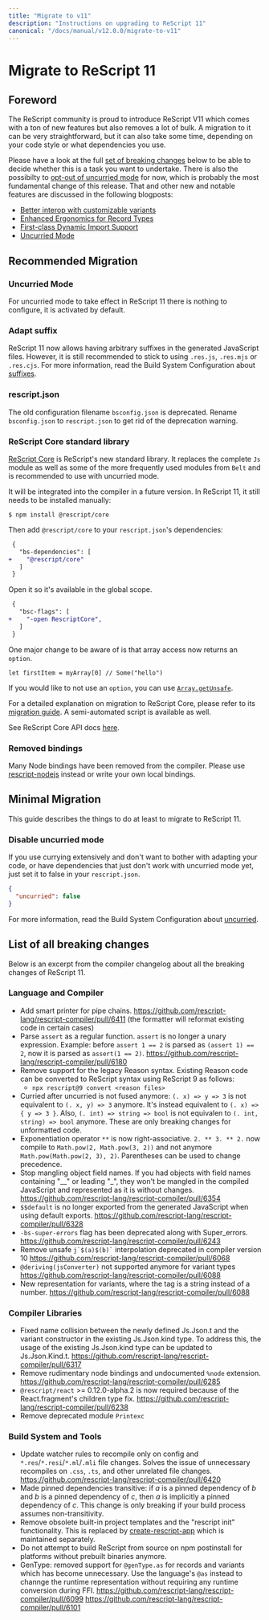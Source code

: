 ```yaml
---
title: "Migrate to v11"
description: "Instructions on upgrading to ReScript 11"
canonical: "/docs/manual/v12.0.0/migrate-to-v11"
---
```


# Migrate to ReScript 11

## Foreword

The ReScript community is proud to introduce ReScript V11 which comes with a ton of new features but also removes a lot of bulk.
A migration to it can be very straightforward, but it can also take some time, depending on your code style or what dependencies you use.

Please have a look at the full [set of breaking changes](#list-of-all-breaking-changes) below to be able to decide whether this is a task you want to undertake. There is also the possibilty to [opt-out of uncurried mode](#minimal-migration) for now, which is probably the most fundamental change of this release. That and other new and notable features are discussed in the following blogposts:

- [Better interop with customizable variants](/blog/improving-interop)
- [Enhanced Ergonomics for Record Types](/blog/enhanced-ergonomics-for-record-types)
- [First-class Dynamic Import Support](/blog/first-class-dynamic-import-support)
- [Uncurried Mode](/blog/uncurried-mode)

## Recommended Migration

### Uncurried Mode

For uncurried mode to take effect in ReScript 11 there is nothing to configure, it is activated by default.

### Adapt suffix

ReScript 11 now allows having arbitrary suffixes in the generated JavaScript files. However, it is still recommended to stick to using `.res.js`, `.res.mjs` or `.res.cjs`. For more information, read the Build System Configuration about [suffixes](/docs/manual/next/build-configuration#suffix).

### rescript.json

The old configuration filename `bsconfig.json` is deprecated. Rename `bsconfig.json` to `rescript.json` to get rid of the deprecation warning.

### ReScript Core standard library

[ReScript Core](https://github.com/rescript-association/rescript-core) is ReScript's new standard library. It replaces the complete `Js` module as well as some of the more frequently used modules from `Belt` and is recommended to use with uncurried mode.

It will be integrated into the compiler in a future version. In ReScript 11, it still needs to be installed manually:

```console
$ npm install @rescript/core
```

Then add `@rescript/core` to your `rescript.json`'s dependencies:

```diff
 {
   "bs-dependencies": [
+    "@rescript/core"
   ]
 }
```

Open it so it's available in the global scope.

```diff
 {
   "bsc-flags": [
+    "-open RescriptCore",
   ]
 }
```

One major change to be aware of is that array access now returns an `option`.

```res
let firstItem = myArray[0] // Some("hello")
```

If you would like to not use an `option`, you can use [`Array.getUnsafe`](api/core/array#value-getUnsafe).

For a detailed explanation on migration to ReScript Core, please refer to its [migration guide](https://github.com/rescript-association/rescript-core#migration). A semi-automated script is available as well.

See ReScript Core API docs [here](api/core).

### Removed bindings

Many Node bindings have been removed from the compiler. Please use [rescript-nodejs](https://github.com/TheSpyder/rescript-nodejs) instead or write your own local bindings.

## Minimal Migration

This guide describes the things to do at least to migrate to ReScript 11.

### Disable uncurried mode

If you use currying extensively and don't want to bother with adapting your code, or have dependencies that just don't work with uncurried mode yet, just set it to false in your `rescript.json`.

```json
{
  "uncurried": false
}
```

For more information, read the Build System Configuration about [uncurried](/docs/manual/next/build-configuration#uncurried).

## List of all breaking changes

Below is an excerpt from the compiler changelog about all the breaking changes of ReScript 11.

### Language and Compiler

- Add smart printer for pipe chains. https://github.com/rescript-lang/rescript-compiler/pull/6411 (the formatter will reformat existing code in certain cases)
- Parse `assert` as a regular function. `assert` is no longer a unary expression. Example: before `assert 1 == 2` is parsed as `(assert 1) == 2`, now it is parsed as `assert(1 == 2)`. https://github.com/rescript-lang/rescript-compiler/pull/6180
- Remove support for the legacy Reason syntax. Existing Reason code can be converted to ReScript syntax using ReScript 9 as follows:
  - `npx rescript@9 convert <reason files>`
- Curried after uncurried is not fused anymore: `(. x) => y => 3` is not equivalent to `(. x, y) => 3` anymore. It's instead equivalent to `(. x) => { y => 3 }`.
  Also, `(. int) => string => bool` is not equivalen to `(. int, string) => bool` anymore.
  These are only breaking changes for unformatted code.
- Exponentiation operator `**` is now right-associative. `2. ** 3. ** 2.` now compile to `Math.pow(2, Math.pow(3, 2))` and not anymore `Math.pow(Math.pow(2, 3), 2)`. Parentheses can be used to change precedence.
- Stop mangling object field names. If you had objects with field names containing "\_\_" or leading "\_", they won't be mangled in the compiled JavaScript and represented as it is without changes. https://github.com/rescript-lang/rescript-compiler/pull/6354
- `$$default` is no longer exported from the generated JavaScript when using default exports. https://github.com/rescript-lang/rescript-compiler/pull/6328
- `-bs-super-errors` flag has been deprecated along with Super_errors. https://github.com/rescript-lang/rescript-compiler/pull/6243
- Remove unsafe `` j`$(a)$(b)` `` interpolation deprecated in compiler version 10 https://github.com/rescript-lang/rescript-compiler/pull/6068
- `@deriving(jsConverter)` not supported anymore for variant types https://github.com/rescript-lang/rescript-compiler/pull/6088
- New representation for variants, where the tag is a string instead of a number. https://github.com/rescript-lang/rescript-compiler/pull/6088

### Compiler Libraries

- Fixed name collision between the newly defined Js.Json.t and the variant constructor in the existing Js.Json.kind type. To address this, the usage of the existing Js.Json.kind type can be updated to Js.Json.Kind.t. https://github.com/rescript-lang/rescript-compiler/pull/6317
- Remove rudimentary node bindings and undocumented `%node` extension. https://github.com/rescript-lang/rescript-compiler/pull/6285
- `@rescript/react` >= 0.12.0-alpha.2 is now required because of the React.fragment's children type fix. https://github.com/rescript-lang/rescript-compiler/pull/6238
- Remove deprecated module `Printexc`

### Build System and Tools

- Update watcher rules to recompile only on config and `*.res`/`*.resi`/`*.ml`/`.mli` file changes. Solves the issue of unnecessary recompiles on `.css`, `.ts`, and other unrelated file changes. https://github.com/rescript-lang/rescript-compiler/pull/6420
- Made pinned dependencies transitive: if _a_ is a pinned dependency of _b_ and _b_ is a pinned dependency of _c_, then _a_ is implicitly a pinned dependency of _c_. This change is only breaking if your build process assumes non-transitivity.
- Remove obsolete built-in project templates and the "rescript init" functionality. This is replaced by [create-rescript-app](https://github.com/rescript-lang/create-rescript-app) which is maintained separately.
- Do not attempt to build ReScript from source on npm postinstall for platforms without prebuilt binaries anymore.
- GenType: removed support for `@genType.as` for records and variants which has become unnecessary. Use the language's `@as` instead to channge the runtime representation without requiring any runtime conversion during FFI. https://github.com/rescript-lang/rescript-compiler/pull/6099 https://github.com/rescript-lang/rescript-compiler/pull/6101
